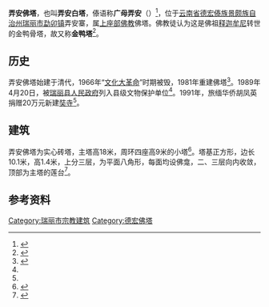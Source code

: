 {{coord|24.000281|97.858643|display=title}}
{{文物保护单位
| 级别 = 市级
| 省名 = 云南省
| 市/县名 = 瑞丽市
| 名称 = 弄安佛塔
| 图片 = 
| 编号 = 
| 分类 = 古建筑
| 时代 = 清代
| 所在 = [[德宏傣族景颇族自治州|德宏傣族景颇族自治州]][[瑞丽市|瑞丽市]]
| 登录 = 1989年4月20日
|备注 = {{maplink|frame=yes|plain=yes|type=point|frame-lat=24.000281|frame-long=97.858643|zoom=16|coord={{coord|24.000281|97.858643}}}}
}}
'''弄安佛塔'''，也叫'''弄安白塔'''，傣语称'''广母弄安'''（{{Lang-tdd|ᥐᥩᥒᥰ ᥛᥧᥰ ᥘᥩᥒᥴ ᥟᥣᥒᥴ}}）<ref>{{cite book |author=瑞丽县人民政府 编 |title=云南省瑞丽县地名志 |publisher=内部资料 |date=1987 |page=88,162 }}</ref>，位于[[云南省|云南省]][[德宏傣族景颇族自治州|德宏傣族景颇族自治州]][[瑞丽市|瑞丽市]][[勐卯镇|勐卯镇]]弄安寨，属[[上座部佛教|上座部佛教]]佛塔。佛教徒认为这是佛祖[[释迦牟尼|释迦牟尼]]转世的金鸭骨塔，故又称'''金鸭塔'''<ref>{{cite book |author1=吴高仪 主编 |author2=德宏傣族景颇族自治州文化局 德宏州民族艺术研究所 编 |title=德宏傣族景颇族自治州文化艺术志 |publisher=内部资料 |date=2001 |page=68 }}</ref>。

==历史==

弄安佛塔始建于清代，1966年“[[文化大革命|文化大革命]]”时期被毁，1981年重建佛塔<ref name="德宏宗教">{{cite book |author1=张建章 主编 |author2=德宏州委统战部,德宏州史志办公室 编 |title=德宏宗教——德宏傣族景颇族自治州宗教志 |location=[[芒市|芒市]] |publisher=[[德宏民族出版社|德宏民族出版社]] |date=1992 |isbn=7-80525-158-4 |page=233 }}</ref>。1989年4月20日，被[[瑞丽县人民政府|瑞丽县人民政府]]列入县级文物保护单位<ref name="文保"/>。1991年，旅缅华侨胡凤英捐赠20万元新建[[奘寺|奘寺]]<ref name="市志"/>{{rp|697}}。

==建筑==

弄安佛塔为实心砖塔，主塔高18米，周环四座高9米的小塔<ref name="市志">{{cite book |author1=陈江 主编 |author2=云南省瑞丽市志编纂委员会 编 |title=瑞丽市志 |location=[[成都|成都]] |publisher=[[四川辞书出版社|四川辞书出版社]] |date=1996 |isbn=7-80543-518-9 }}</ref>{{rp|589}}。塔基正方形，边长10.1米，高1.4米，上分三层，为平面八角形，每面均设佛龛，二、三层向内收敛，顶部为主塔的莲台<ref name="文保">{{cite book |author1=杨常锁 主编 |author2=德宏傣族景颇族自治州政协文史资料委员会 编 |title=德宏文物保护单位实录 |location=[[芒市|芒市]] |publisher=[[德宏民族出版社|德宏民族出版社]] |date=2015 |isbn=978-7-5558-0251-8 |page=140 }}</ref>。

==参考资料==
{{reflist}}

[[Category:瑞丽市宗教建筑|Category:瑞丽市宗教建筑]]
[[Category:德宏佛塔|Category:德宏佛塔]]